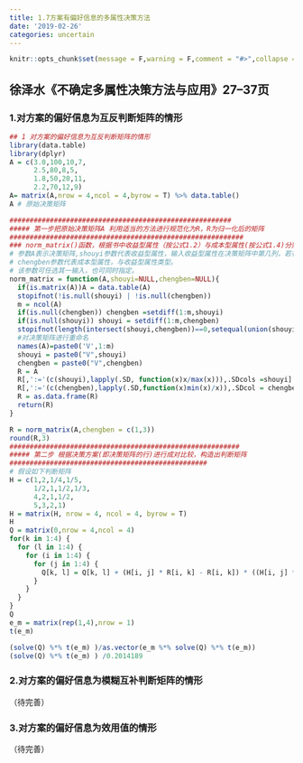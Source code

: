 ```yaml
---
title: 1.7方案有偏好信息的多属性决策方法
date: '2019-02-26'
categories: uncertain
---
```




```r
knitr::opts_chunk$set(message = F,warning = F,comment = "#>",collapse = TRUE)
```

## 徐泽水《不确定多属性决策方法与应用》27--37页
### 1.对方案的偏好信息为互反判断矩阵的情形
```r
## 1 对方案的偏好信息为互反判断矩阵的情形
library(data.table)
library(dplyr)
A = c(3.0,100,10,7,
      2.5,80,8,5,
      1.8,50,20,11,
      2.2,70,12,9)
A= matrix(A,nrow = 4,ncol = 4,byrow = T) %>% data.table()
A # 原始决策矩阵

#######################################################
##### 第一步把原始决策矩阵A 利用适当的方法进行规范化为R，R为归一化后的矩阵
##########################################################
### norm_matrix()函数，根据书中收益型属性（按公式1.2）与成本型属性(按公式1.4)分别进行归一化
# 参数A表示决策矩阵,shouyi参数代表收益型属性，输入收益型属性在决策矩阵中第几列，若有多列，用数值型向量即可，
# chengben参数代表成本型属性，与收益型属性类型。
# 该参数可任选其一输入，也可同时指定。
norm_matrix = function(A,shouyi=NULL,chengben=NULL){
  if(is.matrix(A))A = data.table(A)
  stopifnot(!is.null(shouyi) | !is.null(chengben))
  m = ncol(A)
  if(is.null(chengben)) chengben =setdiff(1:m,shouyi) 
  if(is.null(shouyi)) shouyi = setdiff(1:m,chengben)
  stopifnot(length(intersect(shouyi,chengben))==0,setequal(union(shouyi,chengben),1:m))
  #对决策矩阵进行重命名
  names(A)=paste0('V',1:m)
  shouyi = paste0("V",shouyi)
  chengben = paste0("V",chengben)
  R = A
  R[,':='(c(shouyi),lapply(.SD, function(x)x/max(x))),.SDcols =shouyi] # 收益型属性归一化 （书中1.2式）
  R[,':='(c(chengben),lapply(.SD,function(x)min(x)/x)),.SDcol = chengben]# 成本型属性归一化 （书中1.3式）
  R = as.data.frame(R)
  return(R)
}

R = norm_matrix(A,chengben = c(1,3))
round(R,3)
#########################################################
##### 第二步 根据决策方案(即决策矩阵的行)进行成对比较，构造出判断矩阵
#################################################
# 假设如下判断矩阵
H = c(1,2,1/4,1/5,
      1/2,1,1/2,1/3,
      4,2,1,1/2,
      5,3,2,1)
H = matrix(H, nrow = 4, ncol = 4, byrow = T)
H
Q = matrix(0,nrow = 4,ncol = 4)
for(k in 1:4) {
  for (l in 1:4) {
    for (i in 1:4) {
      for (j in 1:4) {
        Q[k, l] = Q[k, l] + (H[i, j] * R[i, k] - R[i, k]) * ((H[i, j] * R[i, l] - R[i, l]))
      }
    }
  }
}
Q
e_m = matrix(rep(1,4),nrow = 1)
t(e_m)

```
```r

(solve(Q) %*% t(e_m) )/as.vector(e_m %*% solve(Q) %*% t(e_m))
(solve(Q) %*% t(e_m) ) /0.2014189
```

### 2.对方案的偏好信息为模糊互补判断矩阵的情形
（待完善）

### 3.对方案的偏好信息为效用值的情形
（待完善）
